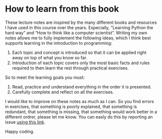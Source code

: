 
# How to learn from this book

These lecture notes are inspired by the many different books and resources I have used in this course over the years. Especially, "Learning Python the hard way" and "How to think like a computer scientist". Writing my own notes allows me to fully implement the following ideas, which I think best supports learning in the introduction to programming:

1. Each topic and concept is introduced so that it can be applied right away on top of what you know so far.
2. Introduction of each topic covers only the most basic facts and rules required to then learn the rest through practical exercises.

So to meet the learning goals you must:

1. Read, practice and understand everything in the order it is presented.
2. Carefully complete and reflect on all the exercises.

I would like to improve on these notes as much as I can. So you find errors in exercises, that something is poorly explained, that something is redundant, that something is missing, that something would work better in a different ordrer, please let me know. You can easly do this by reporting an issue [using this link](https://github.com/kaspermunch/bioinf-prog-course/issues).

Happy coding.
